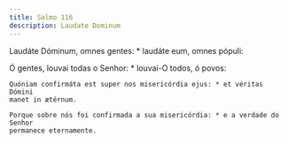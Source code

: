 ```yaml
---
title: Salmo 116
description: Laudate Dominum
---
```


<div class="side-by-side not-content">

Laudáte Dóminum, omnes gentes: * laudáte eum, omnes pópuli:

Ó gentes, louvai todas o Senhor: * louvai-O todos, ó povos:

    Quóniam confirmáta est super nos misericórdia ejus: * et véritas Dómini
    manet in ætérnum.

    Porque sobre nós foi confirmada a sua misericórdia: * e a verdade do Senhor
    permanece eternamente.

</div>
